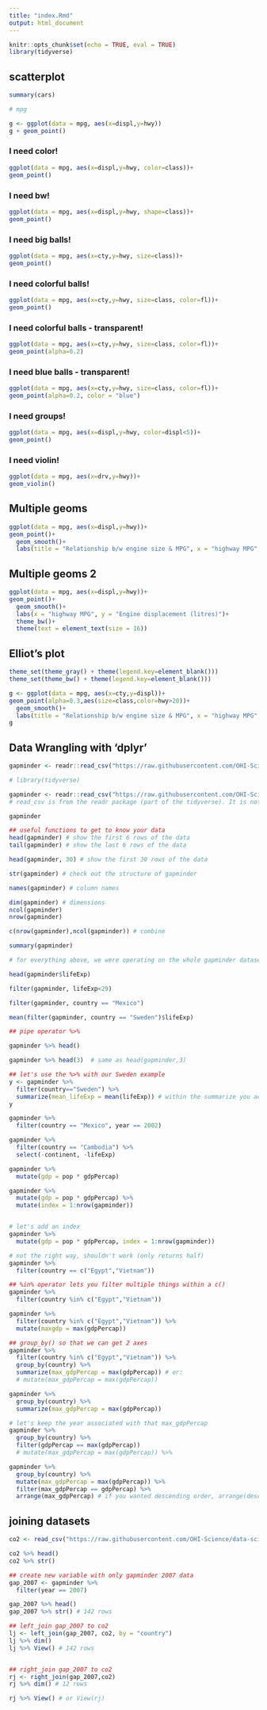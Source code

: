 ```yaml
---
title: "index.Rmd"
output: html_document
---
```


```r
knitr::opts_chunk$set(echo = TRUE, eval = TRUE)
library(tidyverse)
```

## scatterplot

```r
summary(cars)

# mpg

g <- ggplot(data = mpg, aes(x=displ,y=hwy))
g + geom_point()

```

### I need color!

```r

ggplot(data = mpg, aes(x=displ,y=hwy, color=class))+ 
geom_point()

```

### I need bw!

```r

ggplot(data = mpg, aes(x=displ,y=hwy, shape=class))+ 
geom_point()

```

### I need big balls!

```r

ggplot(data = mpg, aes(x=cty,y=hwy, size=class))+ 
geom_point()

```

### I need colorful balls!

```r

ggplot(data = mpg, aes(x=cty,y=hwy, size=class, color=fl))+ 
geom_point()

```

### I need colorful balls - transparent!

```r

ggplot(data = mpg, aes(x=cty,y=hwy, size=class, color=fl))+ 
geom_point(alpha=0.2)

```

### I need blue balls - transparent!

```r

ggplot(data = mpg, aes(x=cty,y=hwy, size=class, color=fl))+ 
geom_point(alpha=0.2, color = "blue")

```

### I need groups!

```r

ggplot(data = mpg, aes(x=displ,y=hwy, color=displ<5))+ 
geom_point()

```

### I need violin!

```r

ggplot(data = mpg, aes(x=drv,y=hwy))+ 
geom_violin()

```

## Multiple geoms

```r

ggplot(data = mpg, aes(x=displ,y=hwy))+ 
geom_point()+
  geom_smooth()+
  labs(title = "Relationship b/w engine size & MPG", x = "highway MPG", y = "Engine displacement (litres)")

```

## Multiple geoms 2

```r

ggplot(data = mpg, aes(x=displ,y=hwy))+ 
geom_point()+
  geom_smooth()+
  labs(x = "highway MPG", y = "Engine displacement (litres)")+
  theme_bw()+
  theme(text = element_text(size = 16))

```

## Elliot's plot

```r
theme_set(theme_gray() + theme(legend.key=element_blank()))
theme_set(theme_bw() + theme(legend.key=element_blank()))

g <- ggplot(data = mpg, aes(x=cty,y=displ))+ 
geom_point(alpha=0.3,aes(size=class,color=hwy>20))+
  geom_smooth()+
  labs(title = "Relationship b/w engine size & MPG", x = "highway MPG", y = "Engine displacement (litres)")
g

```

## Data Wrangling with 'dplyr'

```r

gapminder <- readr::read_csv("https://raw.githubusercontent.com/OHI-Science/data-science-training/master/data/gapminder.csv")


```


```r
# library(tidyverse)

gapminder <- readr::read_csv("https://raw.githubusercontent.com/OHI-Science/data-science-training/master/data/gapminder.csv")
# read_csv is from the readr package (part of the tidyverse). It is not the read.csv, which is part of base R.

gapminder

## useful functions to get to know your data
head(gapminder) # show the first 6 rows of the data
tail(gapminder) # show the last 6 rows of the data

head(gapminder, 30) # show the first 30 rows of the data

str(gapminder) # check out the structure of gapminder

names(gapminder) # column names

dim(gapminder) # dimensions
ncol(gapminder)
nrow(gapminder)

c(nrow(gapminder),ncol(gapminder)) # combine

summary(gapminder)

# for everything above, we were operating on the whole gapminder dataset

head(gapminder$lifeExp)

filter(gapminder, lifeExp<29)

filter(gapminder, country == "Mexico")

mean(filter(gapminder, country == "Sweden")$lifeExp)

## pipe operator %>%

gapminder %>% head()

gapminder %>% head(3)  # same as head(gapminder,3)

## let's use the %>% with our Sweden example
y <- gapminder %>% 
  filter(country=="Sweden") %>% 
  summarize(mean_lifeExp = mean(lifeExp)) # within the summarize you add column names
y

gapminder %>%
  filter(country == "Mexico", year == 2002)

gapminder %>% 
  filter(country == "Cambodia") %>% 
  select(-continent, -lifeExp)

gapminder %>%
  mutate(gdp = pop * gdpPercap)

gapminder %>% 
  mutate(gdp = pop * gdpPercap) %>% 
  mutate(index = 1:nrow(gapminder)) 


# let's add an index
gapminder %>% 
  mutate(gdp = pop * gdpPercap, index = 1:nrow(gapminder)) 

# not the right way, shouldn't work (only returns half)
gapminder %>% 
  filter(country == c("Egypt","Vietnam"))

## %in% operator lets you filter multiple things within a c()
gapminder %>% 
  filter(country %in% c("Egypt","Vietnam"))

gapminder %>% 
  filter(country %in% c("Egypt","Vietnam")) %>% 
  mutate(maxgdp = max(gdpPercap)) 

## group_by() so that we can get 2 axes
gapminder %>% 
  filter(country %in% c("Egypt","Vietnam")) %>% 
  group_by(country) %>% 
  summarize(max_gdpPercap = max(gdpPercap)) # or:
  # mutate(max_gdpPercap = max(gdpPercap))

gapminder %>% 
  group_by(country) %>% 
  summarize(max_gdpPercap = max(gdpPercap))

# let's keep the year associated with that max_gdpPercap
gapminder %>% 
  group_by(country) %>% 
  filter(gdpPercap == max(gdpPercap)) 
  # mutate(max_gdpPercap = max(gdpPercap)) %>% 

gapminder %>% 
  group_by(country) %>% 
  mutate(max_gdpPercap = max(gdpPercap)) %>%
  filter(max_gdpPercap == gdpPercap) %>% 
  arrange(max_gdpPercap) # if you wanted descending order, arrange(desc(max_gdpPercap))

```
## joining datasets
```r
co2 <- read_csv("https://raw.githubusercontent.com/OHI-Science/data-science-training/master/data/co2.csv")

co2 %>% head()
co2 %>% str()

## create new variable with only gapminder 2007 data
gap_2007 <- gapminder %>% 
  filter(year == 2007)

gap_2007 %>% head()
gap_2007 %>% str() # 142 rows

## left_join gap_2007 to co2
lj <- left_join(gap_2007, co2, by = "country")
lj %>% dim()
lj %>% View() # 142 rows


## right_join gap_2007 to co2
rj <- right_join(gap_2007,co2)
rj %>% dim() # 12 rows

rj %>% View() # or View(rj)

```


